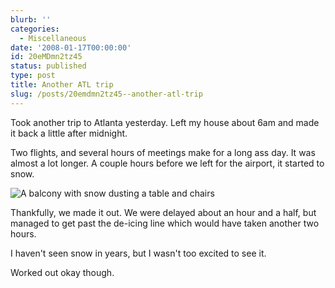 ```yaml
---
blurb: ''
categories:
  - Miscellaneous
date: '2008-01-17T00:00:00'
id: 20eMDmn2tz45
status: published
type: post
title: Another ATL trip
slug: /posts/20emdmn2tz45--another-atl-trip
---
```


Took another trip to Atlanta yesterday. Left my house about 6am and made it back a little after midnight. 

Two flights, and several hours of meetings make for a long ass day. It was almost a lot longer. A couple hours before we left for the airport, it started to snow.

<Img src="snow_in_atlanta_dscf0874" alt="A balcony with snow dusting a table and chairs" />

Thankfully, we made it out. We were delayed about an hour and a half, but managed to get past the de-icing line which would have taken another two hours. 

I haven't seen snow in years, but I wasn't too excited to see it. 

Worked out okay though.
